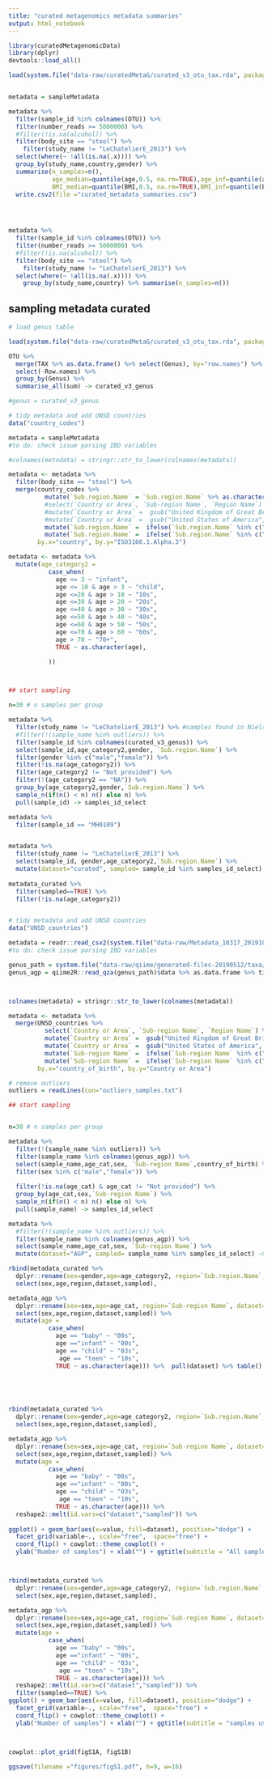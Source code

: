 ```yaml
---
title: "curated metagenomics metadata summaries"
output: html_notebook
---
```


```r

library(curatedMetagenomicData)
library(dplyr)
devtools::load_all()

```



```r

load(system.file("data-raw/curatedMetaG/curated_v3_otu_tax.rda", package = "gutzilla"))



```


```r

metadata = sampleMetadata


```


```r


metadata %>%
  filter(sample_id %in% colnames(OTU)) %>%
  filter(number_reads >= 5000000) %>%
  #filter(!is.na(alcohol)) %>%
  filter(body_site == "stool") %>%
	filter(study_name != "LeChatelierE_2013") %>%
  select(where(~ !all(is.na(.x)))) %>%
  group_by(study_name,country,gender) %>%
  summarise(n_samples=n(), 
            age_median=quantile(age,0.5, na.rm=TRUE),age_inf=quantile(age,0.25, na.rm=TRUE), age_sup=quantile(age,0.75, na.rm=TRUE),age_na_count = sum(is.na(age)),
            BMI_median=quantile(BMI,0.5, na.rm=TRUE),BMI_inf=quantile(BMI,0.25, na.rm=TRUE), BMI_sup=quantile(BMI,0.75, na.rm=TRUE), BMI_na_count = sum(is.na(BMI))) %>% 
  write.csv2(file ="curated_metadata_summaries.csv")

  


metadata %>%
  filter(sample_id %in% colnames(OTU)) %>%
  filter(number_reads >= 5000000) %>%
  #filter(!is.na(alcohol)) %>%
  filter(body_site == "stool") %>%
	filter(study_name != "LeChatelierE_2013") %>%
  select(where(~ !all(is.na(.x)))) %>%
    group_by(study_name,country) %>% summarise(n_samples=n())


```
## sampling metadata curated

```r
# load genus table

load(system.file("data-raw/curatedMetaG/curated_v3_otu_tax.rda", package = "gutzilla"))

OTU %>%
  merge(TAX %>% as.data.frame() %>% select(Genus), by="row.names") %>%
  select(-Row.names) %>%
  group_by(Genus) %>%
  summarise_all(sum) -> curated_v3_genus

#genus = curated_v3_genus

# tidy metadata and add UNSD countries
data("country_codes")

metadata = sampleMetadata
#to do: check issue parsing IBD variables

#colnames(metadata) = stringr::str_to_lower(colnames(metadata))

metadata <- metadata %>%
  filter(body_site == "stool") %>%
  merge(country_codes %>%
          mutate(`Sub.region.Name` = `Sub.region.Name` %>% as.character()) %>%
          #select(`Country or Area`, `Sub-region Name`, `Region Name`) %>%
          #mutate(`Country or Area` =  gsub("United Kingdom of Great Britain and Northern Ireland", "United Kingdom", `Country or Area`)) %>%
          #mutate(`Country or Area` =  gsub("United States of America", "USA", `Country or Area`)) %>%
          mutate(`Sub.region.Name` =  ifelse(`Sub.region.Name` %in% c("Central Asia", "Southern Asia"), "Central and Southern Asia",`Sub.region.Name`)) %>%
          mutate(`Sub.region.Name` =  ifelse(`Sub.region.Name` %in% c("Melanesia", "Micronesia","Polynesia"), "Oceania (others)",`Sub.region.Name`)),
        by.x="country", by.y="ISO3166.1.Alpha.3")

metadata <- metadata %>%
  mutate(age_category2 =
           case_when(
             age <= 3 ~ "infant",
             age <= 10 & age > 3 ~ "child",
             age <=20 & age > 10 ~ "10s",
             age <=30 & age > 20 ~ "20s",
             age <=40 & age > 30 ~ "30s",
             age <=50 & age > 40 ~ "40s",
             age <=60 & age > 50 ~ "50s",
             age <=70 & age > 60 ~ "60s",
             age > 70 ~ "70+",
             TRUE ~ as.character(age),

           ))



## start sampling

n=30 # n samples per group

metadata %>%
  filter(study_name != "LeChatelierE_2013") %>% #samples found in NielsenHB_2014
  #filter(!(sample_name %in% outliers)) %>%
  filter(sample_id %in% colnames(curated_v3_genus)) %>%
  select(sample_id,age_category2,gender, `Sub.region.Name`) %>%
  filter(gender %in% c("male","female")) %>%
  filter(!is.na(age_category2)) %>%
  filter(age_category2 != "Not provided") %>%
  filter(!(age_category2 == "NA")) %>%
  group_by(age_category2,gender,`Sub.region.Name`) %>%
  sample_n(if(n() < n) n() else n) %>%
  pull(sample_id) -> samples_id_select

metadata %>%
  filter(sample_id == "MH0109")


metadata %>% 
  filter(study_name != "LeChatelierE_2013") %>%
  select(sample_id, gender,age_category2,`Sub.region.Name`) %>%
  mutate(dataset="curated", sampled= sample_id %in% samples_id_select) -> metadata_curated 
  
metadata_curated %>%
  filter(sampled==TRUE) %>%
  filter(!is.na(age_category2))



```


```r


# tidy metadata and add UNSD countries
data("UNSD_countries")

metadata = readr::read_csv2(system.file("data-raw/Metadata_10317_20191022-112414_curatedv4_VSv1.csv", package = "gutzilla"))
#to do: check issue parsing IBD variables

genus_path = system.file("data-raw/qiime/generated-files-20190512/taxa/genus.qza", package = "gutzilla")
genus_agp = qiime2R::read_qza(genus_path)$data %>% as.data.frame %>% tibble::rownames_to_column("taxa")  %>% as_tibble()



colnames(metadata) = stringr::str_to_lower(colnames(metadata))

metadata <- metadata %>%
  merge(UNSD_countries %>%
          select(`Country or Area`, `Sub-region Name`, `Region Name`) %>%
          mutate(`Country or Area` =  gsub("United Kingdom of Great Britain and Northern Ireland", "United Kingdom", `Country or Area`)) %>%
          mutate(`Country or Area` =  gsub("United States of America", "USA", `Country or Area`)) %>%
          mutate(`Sub-region Name` =  ifelse(`Sub-region Name` %in% c("Central Asia", "Southern Asia"), "Central and Southern Asia",`Sub-region Name`)) %>%
          mutate(`Sub-region Name` =  ifelse(`Sub-region Name` %in% c("Melanesia", "Micronesia","Polynesia"), "Oceania (others)",`Sub-region Name`)),
        by.x="country_of_birth", by.y="Country or Area")

# remove outliers
outliers = readLines(con="outliers_samples.txt")

## start sampling


n=30 # n samples per group

metadata %>%
  filter(!(sample_name %in% outliers)) %>%
  filter(sample_name %in% colnames(genus_agp)) %>%
  select(sample_name,age_cat,sex, `Sub-region Name`,country_of_birth) %>%
  filter(sex %in% c("male","female")) %>%
  
  filter(!is.na(age_cat) & age_cat != "Not provided") %>%
  group_by(age_cat,sex,`Sub-region Name`) %>%
  sample_n(if(n() < n) n() else n) %>%
  pull(sample_name) -> samples_id_select

metadata %>% 
  #filter(!(sample_name %in% outliers)) %>%
  filter(sample_name %in% colnames(genus_agp)) %>%
  select(sample_name,age_cat,sex, `Sub-region Name`) %>%
  mutate(dataset="AGP", sampled= sample_name %in% samples_id_select) -> metadata_agp


```




```r

rbind(metadata_curated %>% 
  dplyr::rename(sex=gender,age=age_category2, region=`Sub.region.Name`, dataset=dataset,sampled=sampled) %>%
  select(sex,age,region,dataset,sampled),

metadata_agp %>%
  dplyr::rename(sex=sex,age=age_cat, region=`Sub-region Name`, dataset=dataset,sampled=sampled) %>%
  select(sex,age,region,dataset,sampled)) %>%
  mutate(age =
           case_when(
             age == "baby" ~ "00s",
             age =="infant" ~ "00s",
             age == "child" ~ "03s",
              age == "teen" ~ "10s",
             TRUE ~ as.character(age))) %>%  pull(dataset) %>% table()
  




rbind(metadata_curated %>% 
  dplyr::rename(sex=gender,age=age_category2, region=`Sub.region.Name`, dataset=dataset,sampled=sampled) %>%
  select(sex,age,region,dataset,sampled),

metadata_agp %>%
  dplyr::rename(sex=sex,age=age_cat, region=`Sub-region Name`, dataset=dataset,sampled=sampled) %>%
  select(sex,age,region,dataset,sampled)) %>%
  mutate(age =
           case_when(
             age == "baby" ~ "00s",
             age =="infant" ~ "00s",
             age == "child" ~ "03s",
              age == "teen" ~ "10s",
             TRUE ~ as.character(age))) %>%
  reshape2::melt(id.vars=c("dataset","sampled")) %>%
  
ggplot() + geom_bar(aes(x=value, fill=dataset), position="dodge") + 
  facet_grid(variable~., scale="free",  space="free") +
  coord_flip() + cowplot::theme_cowplot() + 
  ylab("Number of samples") + xlab("") + ggtitle(subtitle = "All samples datasets", label = "") -> figS1A



rbind(metadata_curated %>% 
  dplyr::rename(sex=gender,age=age_category2, region=`Sub.region.Name`, dataset=dataset,sampled=sampled) %>%
  select(sex,age,region,dataset,sampled),

metadata_agp %>%
  dplyr::rename(sex=sex,age=age_cat, region=`Sub-region Name`, dataset=dataset,sampled=sampled) %>%
  select(sex,age,region,dataset,sampled)) %>%
  mutate(age =
           case_when(
             age == "baby" ~ "00s",
             age =="infant" ~ "00s",
             age == "child" ~ "03s",
              age == "teen" ~ "10s",
             TRUE ~ as.character(age))) %>%
  reshape2::melt(id.vars=c("dataset","sampled")) %>%
  filter(sampled==TRUE) %>%
ggplot() + geom_bar(aes(x=value, fill=dataset), position="dodge") + 
  facet_grid(variable~., scale="free",  space="free") +
  coord_flip() + cowplot::theme_cowplot() + 
  ylab("Number of samples") + xlab("") + ggtitle(subtitle = "samples used for DMM modeling", label = "") -> figS1B



cowplot::plot_grid(figS1A, figS1B)

ggsave(filename ="figures/figS1.pdf", h=9, w=16)


```

